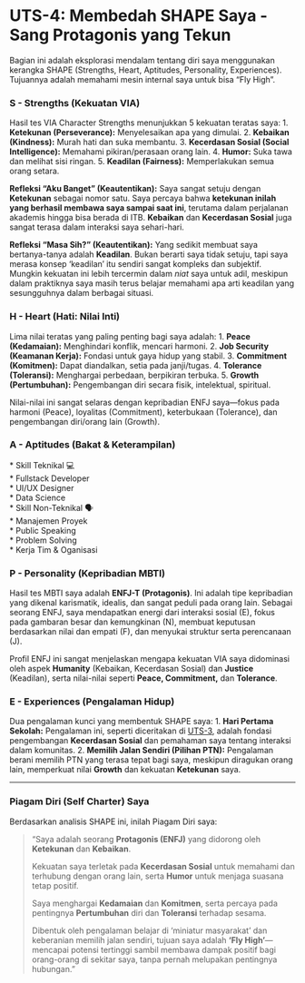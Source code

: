 # UTS-4: Membedah SHAPE Saya - Sang Protagonis yang Tekun

Bagian ini adalah eksplorasi mendalam tentang diri saya menggunakan kerangka SHAPE (Strengths, Heart, Aptitudes, Personality, Experiences). Tujuannya adalah memahami mesin internal saya untuk bisa "Fly High".

### S - Strengths (Kekuatan VIA)

Hasil tes VIA Character Strengths menunjukkan 5 kekuatan teratas saya:
1.  **Ketekunan (Perseverance):** Menyelesaikan apa yang dimulai.
2.  **Kebaikan (Kindness):** Murah hati dan suka membantu.
3.  **Kecerdasan Sosial (Social Intelligence):** Memahami pikiran/perasaan orang lain.
4.  **Humor:** Suka tawa dan melihat sisi ringan.
5.  **Keadilan (Fairness):** Memperlakukan semua orang setara.

**Refleksi "Aku Banget" (Keautentikan):**
Saya sangat setuju dengan **Ketekunan** sebagai nomor satu. Saya percaya bahwa **ketekunan inilah yang berhasil membawa saya sampai saat ini**, terutama dalam perjalanan akademis hingga bisa berada di ITB. **Kebaikan** dan **Kecerdasan Sosial** juga sangat terasa dalam interaksi saya sehari-hari.

**Refleksi "Masa Sih?" (Keautentikan):**
Yang sedikit membuat saya bertanya-tanya adalah **Keadilan**. Bukan berarti saya tidak setuju, tapi saya merasa konsep 'keadilan' itu sendiri sangat kompleks dan subjektif. Mungkin kekuatan ini lebih tercermin dalam *niat* saya untuk adil, meskipun dalam praktiknya saya masih terus belajar memahami apa arti keadilan yang sesungguhnya dalam berbagai situasi.

### H - Heart (Hati: Nilai Inti)

Lima nilai teratas yang paling penting bagi saya adalah:
1.  **Peace (Kedamaian):** Menghindari konflik, mencari harmoni.
2.  **Job Security (Keamanan Kerja):** Fondasi untuk gaya hidup yang stabil.
3.  **Commitment (Komitmen):** Dapat diandalkan, setia pada janji/tugas.
4.  **Tolerance (Toleransi):** Menghargai perbedaan, berpikiran terbuka.
5.  **Growth (Pertumbuhan):** Pengembangan diri secara fisik, intelektual, spiritual.

Nilai-nilai ini sangat selaras dengan kepribadian ENFJ saya—fokus pada harmoni (Peace), loyalitas (Commitment), keterbukaan (Tolerance), dan pengembangan diri/orang lain (Growth).

### A - Aptitudes (Bakat & Keterampilan)

| * Skill Teknikal 💻
| * Fullstack Developer
| * UI/UX Designer
| * Data Science
| * Skill Non-Teknikal 🗣
| * Manajemen Proyek
| * Public Speaking
| * Problem Solving
| * Kerja Tim & Oganisasi

### P - Personality (Kepribadian MBTI)

Hasil tes MBTI saya adalah **ENFJ-T (Protagonis)**.
Ini adalah tipe kepribadian yang dikenal karismatik, idealis, dan sangat peduli pada orang lain. Sebagai seorang ENFJ, saya mendapatkan energi dari interaksi sosial (E), fokus pada gambaran besar dan kemungkinan (N), membuat keputusan berdasarkan nilai dan empati (F), dan menyukai struktur serta perencanaan (J).

Profil ENFJ ini sangat menjelaskan mengapa kekuatan VIA saya didominasi oleh aspek **Humanity** (Kebaikan, Kecerdasan Sosial) dan **Justice** (Keadilan), serta nilai-nilai seperti **Peace, Commitment,** dan **Tolerance**.

### E - Experiences (Pengalaman Hidup)

Dua pengalaman kunci yang membentuk SHAPE saya:
1.  **Hari Pertama Sekolah:** Pengalaman ini, seperti diceritakan di [UTS-3](../My_Stories_for_You/index.qmd), adalah fondasi pengembangan **Kecerdasan Sosial** dan pemahaman saya tentang interaksi dalam komunitas.
2.  **Memilih Jalan Sendiri (Pilihan PTN):** Pengalaman berani memilih PTN yang terasa tepat bagi saya, meskipun diragukan orang lain, memperkuat nilai **Growth** dan kekuatan **Ketekunan** saya.

---

### Piagam Diri (Self Charter) Saya

Berdasarkan analisis SHAPE ini, inilah Piagam Diri saya:

> "Saya adalah seorang **Protagonis (ENFJ)** yang didorong oleh **Ketekunan** dan **Kebaikan**.
>
> Kekuatan saya terletak pada **Kecerdasan Sosial** untuk memahami dan terhubung dengan orang lain, serta **Humor** untuk menjaga suasana tetap positif.
>
> Saya menghargai **Kedamaian** dan **Komitmen**, serta percaya pada pentingnya **Pertumbuhan** diri dan **Toleransi** terhadap sesama.
>
> Dibentuk oleh pengalaman belajar di 'miniatur masyarakat' dan keberanian memilih jalan sendiri, tujuan saya adalah **'Fly High'**—mencapai potensi tertinggi sambil membawa dampak positif bagi orang-orang di sekitar saya, tanpa pernah melupakan pentingnya hubungan."